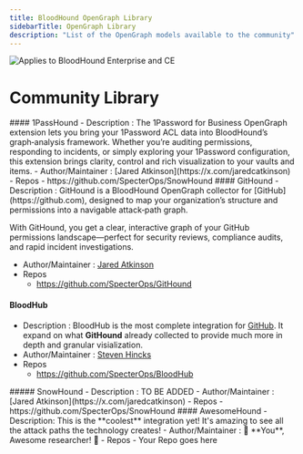 ```yaml
---
title: BloodHound OpenGraph Library
sidebarTitle: OpenGraph Library
description: "List of the OpenGraph models available to the community"
---
```


<img noZoom src="/assets/enterprise-AND-community-edition-pill-tag.svg" alt="Applies to BloodHound Enterprise and CE"/>

# Community Library

<AccordionGroup>
<Accordion title="1Password">
#### 1PassHound
- Description : The 1Password for Business OpenGraph extension lets you bring your 1Password ACL data into BloodHound’s graph‑analysis framework. Whether you’re auditing permissions, responding to incidents, or simply exploring your 1Password configuration, this extension brings clarity, control and rich visualization to your vaults and items.
- Author/Maintainer : [Jared Atkinson](https://x.com/jaredcatkinson)
- Repos
    - https://github.com/SpecterOps/SnowHound
</Accordion>
<Accordion title="GitHub">
#### GitHound
- Description : GitHound is a BloodHound OpenGraph collector for [GitHub](https://github.com), designed to map your organization’s structure and permissions into a navigable attack‑path graph.          

With GitHound, you get a clear, interactive graph of your GitHub permissions landscape—perfect for security reviews, compliance audits, and rapid incident investigations.
- Author/Maintainer : [Jared Atkinson](https://x.com/jaredcatkinson)
- Repos
    - https://github.com/SpecterOps/GitHound

#### BloodHub
- Description : BloodHub is the most complete integration for [GitHub](https://github.com). It expand on what **GitHound** already collected to provide much more in depth and granular visialization.
- Author/Maintainer : [Steven Hincks](https://x.com/jaredcatkinson)
- Repos
    - https://github.com/SpecterOps/BloodHub

</Accordion>
<Accordion title="Snowflake">
##### SnowHound
- Description : TO BE ADDED
- Author/Maintainer : [Jared Atkinson](https://x.com/jaredcatkinson)
- Repos
    - https://github.com/SpecterOps/SnowHound
</Accordion>
<Accordion title="Mistery">
#### AwesomeHound
- Description: This is the **coolest** integration yet! It's amazing to see all the attack paths the technology creates!
- Author/Maintainer : 🫵 **You**, Awesome researcher! 🫵
- Repos
    - Your Repo goes here

</Accordion>
</AccordionGroup>
